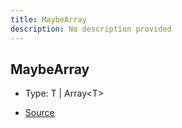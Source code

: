 ```yaml
---
title: MaybeArray
description: No description provided
---
```


## MaybeArray

- Type: T \| Array\<T>

- [Source](https://github.com/underctrl-io/commandkit/blob/e7997746676c2b18be64230c918cb998973d18b5/packages/commandkit/src/components/common/types.ts#L1)